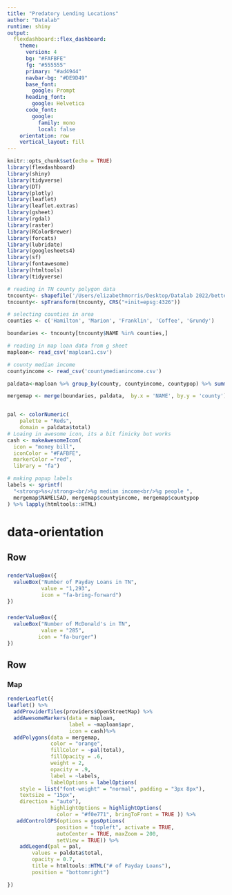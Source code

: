 ```yaml
---
title: "Predatory Lending Locations"
author: "Datalab"
runtime: shiny
output:
  flexdashboard::flex_dashboard:
    theme:
      version: 4
      bg: "#FAFBFE"
      fg: "#555555" 
      primary: "#ad4944"
      navbar-bg: "#DE9D49"
      base_font: 
        google: Prompt
      heading_font:
        google: Helvetica
      code_font:
        google: 
          family: mono
          local: false
    orientation: row
    vertical_layout: fill
---
```


```r
knitr::opts_chunk$set(echo = TRUE)
library(flexdashboard)
library(shiny)
library(tidyverse)
library(DT)
library(plotly)
library(leaflet)
library(leaflet.extras)
library(gsheet)
library(rgdal)
library(raster)
library(RColorBrewer)
library(forcats)
library(lubridate)
library(googlesheets4)
library(sf)
library(fontawesome)
library(htmltools)
library(tidyverse)

```

```r
# reading in TN county polygon data
tncounty<- shapefile('/Users/elizabethmorris/Desktop/Datalab 2022/betterfi/TN_counties/TN_counties')
tncounty<- spTransform(tncounty, CRS("+init=epsg:4326"))

# selecting counties in area
counties <- c('Hamilton', 'Marion', 'Franklin', 'Coffee', 'Grundy')

boundaries <- tncounty[tncounty$NAME %in% counties,]

# reading in map loan data from g sheet
maploan<- read_csv('maploan1.csv')

# county median income
countyincome <- read_csv('countymedianincome.csv')

```


```r

paldata<-maploan %>% group_by(county, countyincome, countypop) %>% summarise(total = n())

mergemap <- merge(boundaries, paldata,  by.x = 'NAME', by.y = 'county')


pal <- colorNumeric(
    palette = "Reds",
    domain = paldata$total)
# Loaing in awesome icon, its a bit finicky but works
cash <- makeAwesomeIcon(
  icon = "money bill",
  iconColor = "#FAFBFE",
  markerColor ="red",
  library = "fa")

# making popup labels
labels <- sprintf(
  "<strong>%s</strong><br/>%g median income<br/>%g people ",
  mergemap$NAMELSAD, mergemap$countyincome, mergemap$countypop
) %>% lapply(htmltools::HTML)


```


 {data-orientation=rows}
=======================================

Row
---------------------------------------
###

```r
renderValueBox({
  valueBox("Number of Payday Loans in TN",
           value = "1,293",
           icon = "fa-bring-forward")
})
```

###

```r
renderValueBox({
  valueBox("Number of McDonald's in TN",
           value = "285",
          icon = "fa-burger")
})
```


Row
---------------------------------------

### Map

```r
renderLeaflet({
leaflet() %>%
  addProviderTiles(providers$OpenStreetMap) %>%
  addAwesomeMarkers(data = maploan,
                    label = ~maploan$apr, 
                    icon = cash)%>%
  addPolygons(data = mergemap,
              color = "orange",
              fillColor = ~pal(total),
              fillOpacity = .6,
              weight = 2,
              opacity = .9,
              label = ~labels,
              labelOptions = labelOptions(
    style = list("font-weight" = "normal", padding = "3px 8px"),
    textsize = "15px",
    direction = "auto"),
              highlightOptions = highlightOptions(
                color = "#f0e771", bringToFront = TRUE )) %>%
   addControlGPS(options = gpsOptions(
                position = "topleft", activate = TRUE,
                autoCenter = TRUE, maxZoom = 200,
                setView = TRUE)) %>% 
    addLegend(pal = pal,
        values = paldata$total,
        opacity = 0.7,
        title = htmltools::HTML("# of Payday Loans"),
        position = "bottomright")

})

```
